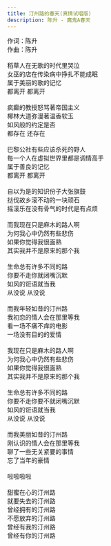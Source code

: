 ```yaml
---
title: 汀州路的春天(真情试唱版)
description: 陈升 - 魔鬼A春天
---
```


作词：陈升<br />作曲：陈升<br /><br />稻草人在无歌的时代里哭泣<br />女巫的店在传染病中挣扎不能成眠<br />属于美丽的歌的记忆<br />都离开 都离开<br /><br />疯癫的教授怒骂著帝国主义<br />椰林大道弥漫著温香软玉<br />如风般的约定是否<br />都存在 还存在<br /><br />巴黎公社有些应该杀死的野人<br />每一个人在虚拟世界里都是调情高手<br />属于善良的记忆<br />都离开 都离开<br /><br />自以为是的知识份子大张旗鼓<br />挞伐故乡滚不动的一块顽石<br />摇滚乐在没有骨气的时代是有点烦<br /><br />而我现在只是麻木的路人啊<br />为何我心中仍然有些悲伤<br />如果你觉得我很面熟<br />其实我并不是原来的那个我<br /><br />生命总有许多不同的路<br />你要不走你就闭嘴沉默<br />如风的诳语就当我<br />从没说 从没说<br /><br />而我年轻如昔的汀州路<br />我初恋的情人会在那里等我<br />看一场不痛不痒的电影<br />一场没有目的的爱情<br /><br />我现在只是麻木的路人啊<br />为何我心中仍然有些悲伤<br />如果你觉得我很面熟<br />其实我并不是原来的那个我<br /><br />生命总有许多不同的路<br />你要不走你要不就闭嘴沉默<br />如风的诳语就当我<br />从没说 从没说<br /><br />而我美丽如昔的汀州路<br />刚认识的情人会在那里等我<br />聊了一些无关紧要的事情<br />忘了当年的豪情<br /><br />啦啦啦啦<br /><br />甜蜜在心的汀州路<br />就要失去的汀州路<br />曾经拥有的汀州路<br />不愿放弃的汀州路<br />曾经有我的汀州路<br />曾经有你的汀州路